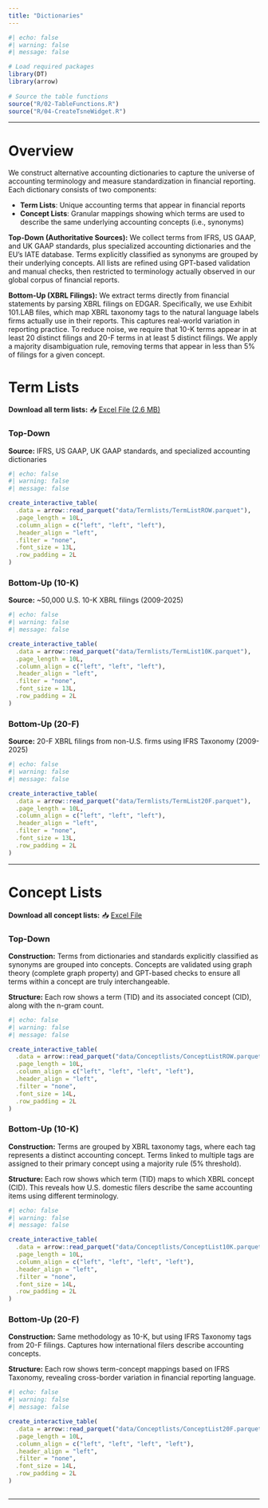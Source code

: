```yaml
---
title: "Dictionaries"
---
```


```r
#| echo: false 
#| warning: false 
#| message: false

# Load required packages
library(DT)
library(arrow)
 
# Source the table functions
source("R/02-TableFunctions.R")
source("R/04-CreateTsneWidget.R")
```

------------------------------------------------------------------------

# Overview

We construct alternative accounting dictionaries to capture the universe of accounting terminology and measure standardization in financial reporting. Each dictionary consists of two components:

-   **Term Lists**: Unique accounting terms that appear in financial reports
-   **Concept Lists**: Granular mappings showing which terms are used to describe the same underlying accounting concepts (i.e., synonyms)

**Top-Down (Authoritative Sources):** We collect terms from IFRS, US GAAP, and UK GAAP standards, plus specialized accounting dictionaries and the EU's IATE database. Terms explicitly classified as synonyms are grouped by their underlying concepts. All lists are refined using GPT-based validation and manual checks, then restricted to terminology actually observed in our global corpus of financial reports.

**Bottom-Up (XBRL Filings):** We extract terms directly from financial statements by parsing XBRL filings on EDGAR. Specifically, we use Exhibit 101.LAB files, which map XBRL taxonomy tags to the natural language labels firms actually use in their reports. This captures real-world variation in reporting practice. To reduce noise, we require that 10-K terms appear in at least 20 distinct filings and 20-F terms in at least 5 distinct filings. We apply a majority disambiguation rule, removing terms that appear in less than 5% of filings for a given concept.

# Term Lists

**Download all term lists:** 📥 [Excel File (2.6 MB)](downloads/Termlists.xlsx)

::: panel-tabset
### Top-Down

**Source:** IFRS, US GAAP, UK GAAP standards, and specialized accounting dictionaries

```r
#| echo: false
#| warning: false 
#| message: false

create_interactive_table(
  .data = arrow::read_parquet("data/Termlists/TermListROW.parquet"),
  .page_length = 10L,
  .column_align = c("left", "left", "left"),
  .header_align = "left",
  .filter = "none",
  .font_size = 13L,
  .row_padding = 2L
)  
```

### Bottom-Up (10-K)

**Source:** \~50,000 U.S. 10-K XBRL filings (2009-2025)

```r
#| echo: false
#| warning: false
#| message: false

create_interactive_table(
  .data = arrow::read_parquet("data/Termlists/TermList10K.parquet"),
  .page_length = 10L,
  .column_align = c("left", "left", "left"),
  .header_align = "left",
  .filter = "none",
  .font_size = 13L,
  .row_padding = 2L
)
```

### Bottom-Up (20-F)

**Source:** 20-F XBRL filings from non-U.S. firms using IFRS Taxonomy (2009-2025)

```r
#| echo: false
#| warning: false
#| message: false

create_interactive_table(
  .data = arrow::read_parquet("data/Termlists/TermList20F.parquet"),
  .page_length = 10L,
  .column_align = c("left", "left", "left"),
  .header_align = "left",
  .filter = "none",
  .font_size = 13L,
  .row_padding = 2L
)
```
:::

------------------------------------------------------------------------

# Concept Lists


**Download all concept lists:** 📥 [Excel File](downloads/Conceptlists.xlsx)

::: panel-tabset
### Top-Down

**Construction:** Terms from dictionaries and standards explicitly classified as synonyms are grouped into concepts. Concepts are validated using graph theory (complete graph property) and GPT-based checks to ensure all terms within a concept are truly interchangeable.

**Structure:** Each row shows a term (TID) and its associated concept (CID), along with the n-gram count.

```r
#| echo: false
#| warning: false
#| message: false

create_interactive_table(
  .data = arrow::read_parquet("data/Conceptlists/ConceptListROW.parquet"),
  .page_length = 10L,
  .column_align = c("left", "left", "left", "left"),
  .header_align = "left",
  .filter = "none",
  .font_size = 14L,
  .row_padding = 2L
)
```

### Bottom-Up (10-K)

**Construction:** Terms are grouped by XBRL taxonomy tags, where each tag represents a distinct accounting concept. Terms linked to multiple tags are assigned to their primary concept using a majority rule (5% threshold).

**Structure:** Each row shows which term (TID) maps to which XBRL concept (CID). This reveals how U.S. domestic filers describe the same accounting items using different terminology.

```r
#| echo: false
#| warning: false
#| message: false

create_interactive_table(
  .data = arrow::read_parquet("data/Conceptlists/ConceptList10K.parquet"),
  .page_length = 10L,
  .column_align = c("left", "left", "left", "left"),
  .header_align = "left",
  .filter = "none",
  .font_size = 14L,
  .row_padding = 2L
)
```

### Bottom-Up (20-F)

**Construction:** Same methodology as 10-K, but using IFRS Taxonomy tags from 20-F filings. Captures how international filers describe accounting concepts.

**Structure:** Each row shows term-concept mappings based on IFRS Taxonomy, revealing cross-border variation in financial reporting language.

```r
#| echo: false
#| warning: false
#| message: false

create_interactive_table(
  .data = arrow::read_parquet("data/Conceptlists/ConceptList20F.parquet"),
  .page_length = 10L,
  .column_align = c("left", "left", "left", "left"),
  .header_align = "left",
  .filter = "none",
  .font_size = 14L,
  .row_padding = 2L
) 
```
:::

```r

```

------------------------------------------------------------------------

<!-- # t-SNE Visualizations -->

<!-- Explore the semantic structure of individual concepts using t-SNE projections. Each plot shows how terms within a concept cluster together in two-dimensional embedding space. -->

<!-- ```{r} -->
<!-- #| echo: false -->
<!-- #| warning: false -->
<!-- #| message: false -->

<!-- # Load metadata  -->
<!-- tsne_meta <- arrow::read_parquet("data/tsne_plots_metadata.parquet") %>% -->
<!--   dplyr::arrange(List, Model, CID) -->
<!-- ``` -->

<!-- ```{r} -->
<!-- #| echo: false -->

<!-- # Create and display the widget -->
<!-- create_tsne_widget(tsne_meta) -->
<!-- ``` -->

<!-- ------------------------------------------------------------------------ -->
